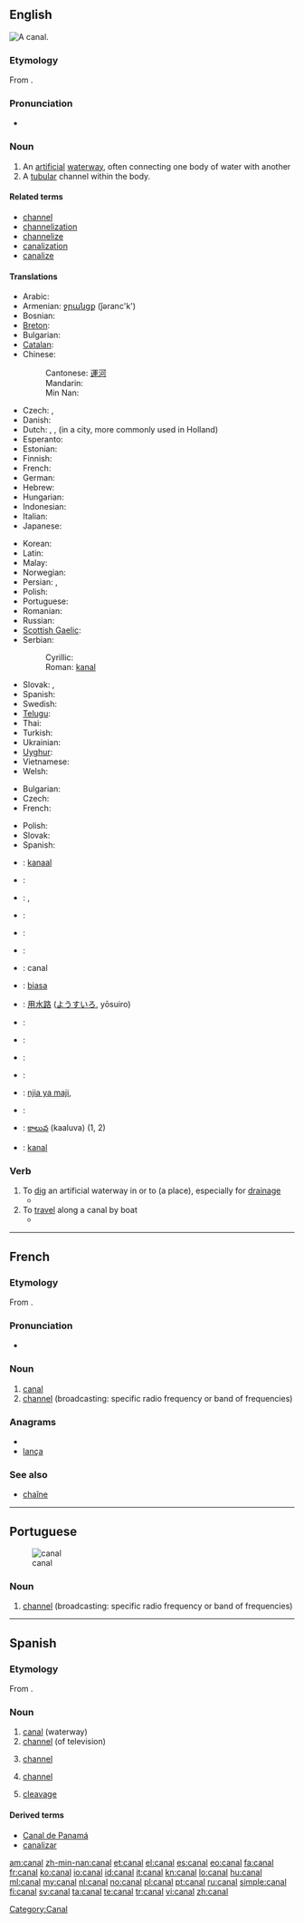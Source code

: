 ==English==
[[Image:Mittellandkanal near minden germany.jpg|thumb|right|A canal.]]
{{wikipedia}}

===Etymology===
From {{etyl|la}} {{term|canalis|canālis|channel; canal|lang=la}}.

===Pronunciation===
* {{audio|En-uk-canal.ogg|Audio (UK)}}

===Noun===
{{en-noun}}

# An [[artificial]] [[waterway]], often connecting one body of water with another
# A [[tubular]] channel within the body.

====Related terms====
* [[channel]]
* [[channelization]]
* [[channelize]]
* [[canalization]]
* [[canalize]]

====Translations====

{{trans-top|artificial waterway}}
* Arabic: {{t-|ar|قناة|f|alt=قَنَاة|tr=qanā}}
* Armenian: [[ջրանցք]] (ǰəranc'k')
* Bosnian: {{t-|bs|kanal|m}}
* [[Breton]]: {{t-|br|kanol|xs=Breton}}
* Bulgarian: {{t+|bg|канал|m}}
* [[Catalan]]: {{t-|ca|canal|m}}
* Chinese:
*: Cantonese: [[運河]]
*: Mandarin: {{t-|cmn|运河|tr=yùnhé|sc=Hani}}
*: Min Nan: {{t-|nan|ūn-hô|xs=Min Nan}}
* Czech: {{t-|cs|kanál|m}}, {{t-|cs|průplav|m}}
* Danish: {{t-|da|kanal}}
* Dutch: {{t+|nl|kanaal|n}}, {{t+|nl|vaart|f}}, {{t-|nl|gracht|f}} (in a city, more commonly used in Holland)
* Esperanto: {{t|eo|kanalo|xs=Esperanto}}
* Estonian: {{t-|et|kanal}}
* Finnish: {{t+|fi|kanava}}
* French: {{t+|fr|canal|m}}
* German: {{t+|de|Kanal|m}}
* Hebrew: {{t-|he|תעלה|f|tr=te'ala}}
* Hungarian: {{t+|hu|csatorna}}
* Indonesian: {{t-|id|kanal|xs=Indonesian}}
* Italian: {{t+|it|canale|m}}
* Japanese: {{t-|ja|運河|tr=うんが, unga}}
{{trans-mid}}
* Korean: {{t-|ko|운하|tr=unha|sc=Hang}}
* Latin: {{t-|la|fossa|f}}
* Malay: {{t-|ms|terusan|xs=Malay}}
* Norwegian: {{t+|no|kanal}}
* Persian: {{t+|fa|کانال|tr=kānāl|xs=Persian}}, {{t+|fa|آبراه|tr=ābrāh|xs=Persian}}
* Polish: {{t+|pl|kanał|m}}
* Portuguese: {{t+|pt|canal|m}}
* Romanian: {{t-|ro|canal|m}}
* Russian: {{t+|ru|канал|m|tr=kanál}}
* [[Scottish Gaelic]]: {{t-|gd|canàl|m|xs=Scottish Gaelic}}
* Serbian:
*: Cyrillic: {{t-|sr|канал|m|sc=Cyrl}}
*: Roman: [[kanal]] {{m}}
* Slovak: {{t-|sk|kanál|m}}, {{t-|sk|prieplav}}
* Spanish: {{t+|es|canal|m}}
* Swedish: {{t+|sv|kanal|c}}
* [[Telugu]]: {{t+|te|కాలువ}}
* Thai: {{t-|th|คลอง|tr=klong}}
* Turkish: {{t+|tr|ark}}
* Ukrainian: {{t+|uk|канал|m|xs=Ukrainian}}
* [[Uyghur]]: {{ug-Arab|[[قانلا]]}}
* Vietnamese: {{t-|vi|kênh đào|xs=Vietnamese}}
* Welsh: {{t-|cy|camlas|xs=Welsh}}
{{trans-bottom}}

{{trans-top|a tubular channel within the body}}
* Bulgarian: {{t+|bg|канал|m}}
* Czech: {{t-|cs|kanálek|m}}
* French: {{t+|fr|canal|m}}
{{trans-mid}}
* Polish: {{t+|pl|przewód|m}}
* Slovak: {{t-|sk|kanálok|m}}
* Spanish: {{t+|es|canal|m|f}}
{{trans-bottom}}

{{checktrans-top}}
* {{ttbc|af}}: [[kanaal]]
* {{ttbc|Dutch Low Saxon}}: {{tø|nds-nl|knoal}}
* {{ttbc|gl}}: {{t-|gl|Canle|xs=Galician}}, {{t-|gl|canle|xs=Galician}}
* {{ttbc|Pennsylvania German}}: {{tø|pdc|kanaal}}
* {{ttbc|hi}}: {{t-|hi|नहर|xs=Hindi}}
* {{ttbc|Icelandic}}: {{t+|is|skurður}}
* {{ttbc|ia}}: canal
* {{ttbc|Isthmus Zapotec}}: [[biasa]]
* {{ttbc|ja}}: [[用水路]] ([[ようすいろ]], yōsuiro)
{{trans-mid}}
* {{ttbc|ku}}: {{t-|ku|cok}}
* {{ttbc|mk}}: {{t-|mk|канал|m|tr=kanál}}
* {{ttbc|Norwegian Nynorsk}}: {{t-|nn|kanal|xs=Norwegian Nynorsk}}
* {{ttbc|Samogitian}}: {{tø|sgs|kanals}}
* {{ttbc|sw}}: [[njia ya maji]], {{t+|sw|mfereji|xs=Swahili}}
* {{ttbc|ta}}: {{t-|ta|கால்வாய்|xs=Tamil}}
* {{ttbc|te}}: [[కాలువ]] (kaaluva) (1, 2)
* {{ttbc|tr}}: [[kanal]]
{{trans-bottom}}

===Verb===
{{en-verb|canals|'''[[canaling]]''' or '''[[canalling]]'''|'''[[canaled]]''' or '''[[canalled]]'''}}

# To [[dig]] an artificial waterway in or to (a place), especially for [[drainage]]
#* {{quote-book|year=1968|title=Proceedings|author=Louisiana State University|page=165|url=http://books.google.com/books?id=AcUYAQAAIAAJ
|passage= In the mangrove-type salt marsh, the entire marsh must be '''canaled''' or impounded. }}
# To [[travel]] along a canal by boat
#* {{quote-book|year=1905|author=William Yoast Morgan|title=A Journey of a Jayhawker|page=211|pageurl=http://books.google.com/books?id=vTELAAAAYAAJ&pg=PA211
|passage=Near Rotterdam we '''canalled''' by Delfthaven.}}

----

==French==

===Etymology===
From {{etyl|la|fr}} {{term|canalis|canālis|channel; canal|lang=la}}.

===Pronunciation===
* {{audio|Fr-canal.ogg|audio}}

===Noun===
{{fr-noun|m|plural=canaux}}

# [[#English|canal]]
# [[channel]] (broadcasting: specific radio frequency or band of frequencies)

===Anagrams===
* {{alphagram|aacln}}
* [[lança#French|lança]]

===See also===
* [[chaîne]]

[[Category:Canal]]

----

==Portuguese==
{{wikipedia|lang=pt}}
[[Image:Mittellandkanal near minden germany.jpg|thumb|canal]]

===Noun===
{{infl|pt|noun|g=m}}

# [[channel]] (broadcasting: specific radio frequency or band of frequencies)

{{tbot entry|Portuguese|channel|2008|April|pt}}

----

==Spanish==

===Etymology===
From {{etyl|la|es}} {{term|canalis|canālis|channel; canal|lang=la}}.

===Noun===
{{es-noun-m|p=canales}}

# [[#English|canal]] (waterway)
# [[channel]] (of television)
# {{communication|lang=es}} [[channel]]
# {{chemistry|lang=es}} [[channel]]
# [[cleavage]]

====Derived terms====
* [[Canal de Panamá]]
* [[canalizar]]

[[am:canal]]
[[zh-min-nan:canal]]
[[et:canal]]
[[el:canal]]
[[es:canal]]
[[eo:canal]]
[[fa:canal]]
[[fr:canal]]
[[ko:canal]]
[[io:canal]]
[[id:canal]]
[[it:canal]]
[[kn:canal]]
[[lo:canal]]
[[hu:canal]]
[[ml:canal]]
[[my:canal]]
[[nl:canal]]
[[no:canal]]
[[pl:canal]]
[[pt:canal]]
[[ru:canal]]
[[simple:canal]]
[[fi:canal]]
[[sv:canal]]
[[ta:canal]]
[[te:canal]]
[[tr:canal]]
[[vi:canal]]
[[zh:canal]]